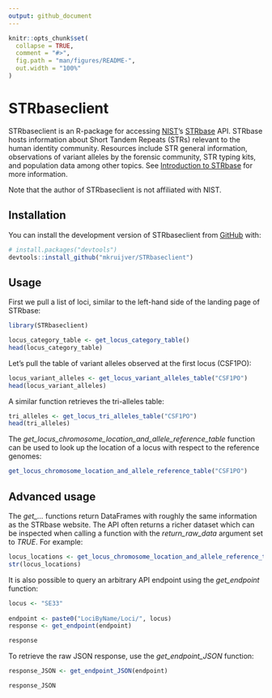 ```yaml
---
output: github_document
---
```


<!-- README.md is generated from README.Rmd. Please edit that file -->

```r
knitr::opts_chunk$set(
  collapse = TRUE,
  comment = "#>",
  fig.path = "man/figures/README-",
  out.width = "100%"
)
```

# STRbaseclient

<!-- badges: start -->
<!-- badges: end -->

STRbaseclient is an R-package for accessing [NIST](https://www.nist.gov/)'s [STRbase](https://strbase.nist.gov/) API. STRbase hosts information about Short Tandem Repeats (STRs) relevant to the human identity community. Resources include STR general information, observations of variant alleles by the forensic community, STR typing kits, and population data among other topics. See [Introduction to STRbase](https://strbase.nist.gov/Others/Intro) for more information.

Note that the author of STRbaseclient is not affiliated with NIST.

## Installation

You can install the development version of STRbaseclient from [GitHub](https://github.com/) with:

``` r
# install.packages("devtools")
devtools::install_github("mkruijver/STRbaseclient")
```

## Usage

First we pull a list of loci, similar to the left-hand side of the landing page of STRbase:
```r
library(STRbaseclient)

locus_category_table <- get_locus_category_table()
head(locus_category_table)
```

Let's pull the table of variant alleles observed at the first locus (CSF1PO):

```r
locus_variant_alleles <- get_locus_variant_alleles_table("CSF1PO")
head(locus_variant_alleles)
```

A similar function retrieves the tri-alleles table:
```r
tri_alleles <- get_locus_tri_alleles_table("CSF1PO")
head(tri_alleles)
```

The *get_locus_chromosome_location_and_allele_reference_table* function can be used to look up the location of a locus with respect to the reference genomes:

```r
get_locus_chromosome_location_and_allele_reference_table("CSF1PO")
```

## Advanced usage

The *get_...* functions return DataFrames with roughly the same information as the STRbase website. The API often returns a richer dataset which can be inspected when calling a function with the *return_raw_data* argument set to *TRUE*. For example:

```r
locus_locations <- get_locus_chromosome_location_and_allele_reference_table("CSF1PO", return_raw_data = TRUE)
str(locus_locations)
```

It is also possible to query an arbitrary API endpoint using the *get_endpoint* function:

```r
locus <- "SE33"
  
endpoint <- paste0("LociByName/Loci/", locus)
response <- get_endpoint(endpoint)

response
```

To retrieve the raw JSON response, use the *get_endpoint_JSON* function:


```r
response_JSON <- get_endpoint_JSON(endpoint)

response_JSON
```


